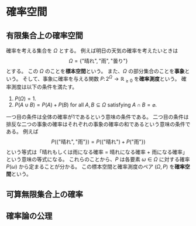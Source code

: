 # 確率空間

## 有限集合上の確率空間

確率を考える集合を $\Omega$ とする。
例えば明日の天気の確率を考えたいときは
$$
\Omega = \{\text{"晴れ"}, \text{"雨"}, \text{"曇り"}\}
$$
とする。
この $\Omega$ のことを**標本空間**という。
また、$\Omega$ の部分集合のことを**事象**という。
そして、事象に確率を与える関数 $P\colon 2^\Omega\to\mathbb{R}_{\ge 0}$ を**確率測度**という。
確率測度は以下の条件を満たす。

1. $P(\Omega)=1$.
2. $P(A\cup B) = P(A) + P(B)$ for all $A,\, B\subseteq \Omega$ satisfying $A\cap B=\varnothing$.

一つ目の条件は全体の確率が1であるという意味の条件である。
二つ目の条件は排反な二つの事象の確率はそれぞれの事象の確率の和であるという意味の条件である。
例えば
$$
P(\{\text{"晴れ"}, \text{"雨"}\}) = P(\{\text{"晴れ"}) + P(\text{"雨"}\})
$$
という等式は「晴れもしくは雨になる確率 $=$ 晴れになる確率 $+$ 雨になる確率」という意味の等式になる。
これらのことから、$P$ は各要素 $\omega\in\Omega$ に対する確率 $P(\omega)$ から定まることが分かる。
この標本空間と確率測度のペア $(\Omega, P)$ を**確率空間**という。

## 可算無限集合上の確率

## 確率論の公理
